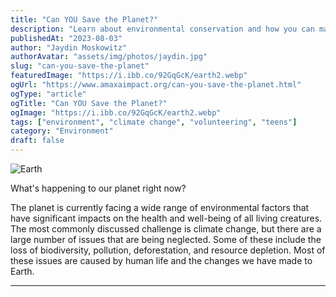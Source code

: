 ```yaml
---
title: "Can YOU Save the Planet?"
description: "Learn about environmental conservation and how you can make a positive impact in saving the planet. Explore the challenges of climate change, biodiversity loss, pollution, deforestation, and resource depletion. Volunteer to help with conservation efforts and protect the environment for future generations."
publishedAt: "2023-08-03"
author: "Jaydin Moskowitz"
authorAvatar: "assets/img/photos/jaydin.jpg"
slug: "can-you-save-the-planet"
featuredImage: "https://i.ibb.co/92GqGcK/earth2.webp"
ogUrl: "https://www.amaxaimpact.org/can-you-save-the-planet.html"
ogType: "article"
ogTitle: "Can YOU Save the Planet?"
ogImage: "https://i.ibb.co/92GqGcK/earth2.webp"
tags: ["environment", "climate change", "volunteering", "teens"]
category: "Environment"
draft: false
---
```



![Earth](https://i.ibb.co/92GqGcK/earth2.webp)

What's happening to our planet right now?

The planet is currently facing a wide range of environmental factors that have significant impacts on the health and well-being of all living creatures. The most commonly discussed challenge is climate change, but there are a large number of issues that are being neglected. Some of these include the loss of biodiversity, pollution, deforestation, and resource depletion. Most of these issues are caused by human life and the changes we have made to Earth.

---

<AuthorCard name="Jaydin Moskowitz" avatar="assets/img/photos/jaydin.jpg" date="2023-08-03" /> 